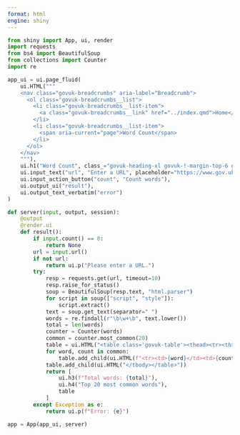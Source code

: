 ```yaml
---
format: html
engine: shiny
---
```


```python
from shiny import App, ui, render
import requests
from bs4 import BeautifulSoup
from collections import Counter
import re

app_ui = ui.page_fluid(
    ui.HTML("""
    <nav class="govuk-breadcrumbs" aria-label="Breadcrumb">
      <ol class="govuk-breadcrumbs__list">
        <li class="govuk-breadcrumbs__list-item">
          <a class="govuk-breadcrumbs__link" href="../index.qmd">Home</a>
        </li>
        <li class="govuk-breadcrumbs__list-item">
          <span aria-current="page">Word Count</span>
        </li>
      </ol>
    </nav>
    """),
    ui.h1("Word Count", class_="govuk-heading-xl govuk-!-margin-top-6 govuk-!-margin-bottom-6"),
    ui.input_text("url", "Enter a URL", placeholder="https://www.gov.uk"),
    ui.input_action_button("count", "Count words"),
    ui.output_ui("result"),
    ui.output_text_verbatim("error")
)

def server(input, output, session):
    @output
    @render.ui
    def result():
        if input.count() == 0:
            return None
        url = input.url()
        if not url:
            return ui.p("Please enter a URL.")
        try:
            resp = requests.get(url, timeout=10)
            resp.raise_for_status()
            soup = BeautifulSoup(resp.text, "html.parser")
            for script in soup(["script", "style"]):
                script.extract()
            text = soup.get_text(separator=" ")
            words = re.findall(r"\b\w+\b", text.lower())
            total = len(words)
            counter = Counter(words)
            common = counter.most_common(20)
            table = ui.HTML("<table class='govuk-table'><thead><tr><th>Word</th><th>Count</th></tr></thead><tbody>")
            for word, count in common:
                table.add_child(ui.HTML(f"<tr><td>{word}</td><td>{count}</td></tr>"))
            table.add_child(ui.HTML("</tbody></table>"))
            return [
                ui.h3(f"Total words: {total}"),
                ui.h4("Top 20 most common words"),
                table
            ]
        except Exception as e:
            return ui.p(f"Error: {e}")

app = App(app_ui, server)
```
